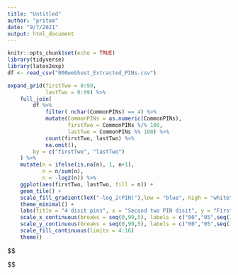 ```yaml
---
title: "Untitled"
author: "pritom"
date: "9/7/2021"
output: html_document
---
```


```r
knitr::opts_chunk$set(echo = TRUE)
library(tidyverse)
library(latex2exp)
df <- read_csv("000webhost_Extracted_PINs.csv")
```

```r
expand_grid(firstTwo = 0:99,
            lastTwo = 0:99) %>%
    full_join(
        df %>%
            filter( nchar(CommonPINs) == 4) %>%
            mutate(CommonPINs = as.numeric(CommonPINs),
                   firstTwo = CommonPINs %/% 100,
                   lastTwo = CommonPINs %% 100) %>%
            count(firstTwo, lastTwo) %>%
            na.omit(),
        by = c("firstTwo", "lastTwo")
    ) %>% 
    mutate(n = ifelse(is.na(n), 1, n+1),
           n = n/sum(n),
           n = -log2(n)) %>% 
    ggplot(aes(firstTwo, lastTwo, fill = n)) +
    geom_tile() +
    scale_fill_gradient(TeX("-log_2(PIN)"),low = "blue", high = "white") +
    theme_minimal() +
    labs(title = "4 disit pins", x = "Second two PIN disit", y = "First two PIN disit") +
    scale_x_continuous(breaks = seq(0,99,5), labels = c("00","05",seq(10,99,5))) +
    scale_y_continuous(breaks = seq(0,99,5), labels = c("00","05",seq(10,99,5))) 
    scale_fill_continuous(limits = 4:16)
    theme()
```

$$

$$

















